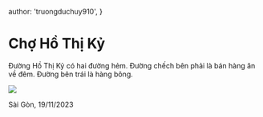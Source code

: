 
  author: 'truongduchuy910',
}

# Chợ Hồ Thị Kỷ

Đường Hồ Thị Kỷ có hai đường hẻm. Đường chếch bên phải là bán hàng ăn về đêm. Đường bên trái là hàng bông.

![](/xe-hang-rong-cho-ho-thi-ky.jpg)

<By>Sài Gòn, 19/11/2023</By>
